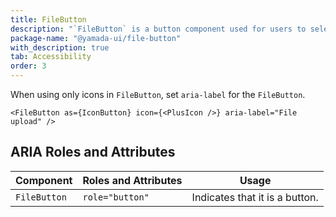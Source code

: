 ```yaml
---
title: FileButton
description: "`FileButton` is a button component used for users to select files."
package-name: "@yamada-ui/file-button"
with_description: true
tab: Accessibility
order: 3
---
```


When using only icons in `FileButton`, set `aria-label` for the `FileButton`.

```tsx live=false
<FileButton as={IconButton} icon={<PlusIcon />} aria-label="File upload" />
```

## ARIA Roles and Attributes

| Component    | Roles and Attributes | Usage                          |
| ------------ | -------------------- | ------------------------------ |
| `FileButton` | `role="button"`      | Indicates that it is a button. |
